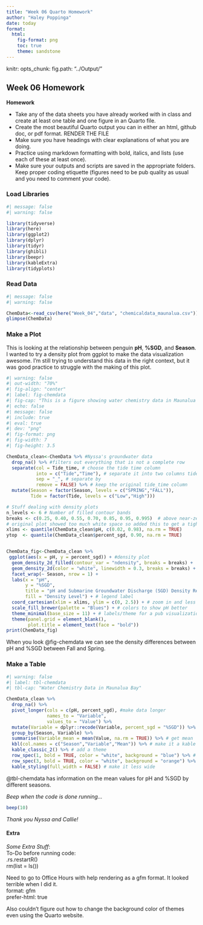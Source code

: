 ```yaml
---
title: "Week 06 Quarto Homework"
author: "Haley Poppinga"
date: today
format: 
  html:
    fig-format: png
    toc: true
    theme: sandstone
---
```

knitr: 
  opts_chunk:
    fig.path: "../Output/"
    
## Week 06 Homework

**Homework**  

* Take any of the data sheets you have already worked with in class and create at least one table and one figure in an Quarto file.  
* Create the most beautiful Quarto output you can in either an html, github doc, or pdf format. RENDER THE FILE
* Make sure you have headings with clear explanations of what you are doing.
* Practice using markdown formatting with bold, italics, and lists (use each of these at least once).
* Make sure your outputs and scripts are saved in the appropriate folders. Keep proper coding etiquette (figures need to be pub quality as usual and you need to comment your code).


### Load Libraries
```r
#| message: false
#| warning: false

library(tidyverse)
library(here)
library(ggplot2)
library(dplyr)
library(tidyr)
library(ghibli) 
library(beepr)
library(kableExtra)
library(tidyplots)
```


### Read Data

```r
#| message: false
#| warning: false

ChemData<-read_csv(here("Week_04","data", "chemicaldata_maunalua.csv"))
glimpse(ChemData)
```


### Make a Plot

This is looking at the relationship between penguin **pH**, **%SGD**, and **Season**.  
I wanted to try a density plot from ggplot to make the data visualization awesome. I'm still trying to understand this data in the right context, but it was good practice to struggle with the making of this plot. 

```r
#| warning: false
#| out-width: "70%"
#| fig-align: "center"
#| label: fig-chemdata
#| fig-cap: "This is a figure showing water chemistry data in Maunalua Bay by season."
#| echo: false
#| message: false
#| include: true
#| eval: true
#| dev: "png"
#| fig-format: png
#| fig-width: 7
#| fig-height: 3.5

ChemData_clean<-ChemData %>% #Nyssa's groundwater data
  drop_na() %>% #filters out everything that is not a complete row
  separate(col = Tide_time, # choose the tide time column
           into = c("Tide","Time"), # separate it into two columns tide and time
           sep = "_", # separate by 
           remove = FALSE) %>% # keep the original tide_time column
  mutate(Season = factor(Season, levels = c("SPRING","FALL")),
         Tide = factor(Tide, levels = c("Low","High"))) 

# Stuff dealing with density plots
n_levels <- 6 # Number of filled contour bands
breaks <- c(0.25, 0.40, 0.55, 0.70, 0.85, 0.95, 0.995)  # above near-zero density
# original plot showed too much white space so added this to get a tighter view, set limits on axes
xlims <- quantile(ChemData_clean$pH, c(0.02, 0.98), na.rm = TRUE)
ytop  <- quantile(ChemData_clean$percent_sgd, 0.90, na.rm = TRUE)  


ChemData_fig<-ChemData_clean %>%
 ggplot(aes(x = pH, y = percent_sgd)) + #density plot
  geom_density_2d_filled(contour_var = "ndensity", breaks = breaks) + 
  geom_density_2d(color = "white", linewidth = 0.3, breaks = breaks) +   # thin white contour lines on top (had to look up breaks stuff)
  facet_wrap(~ Season, nrow = 1) +
  labs(x = "pH",
       y = "%SGD",
       title = "pH and Submarine Groundwater Discharge (SGD) Density Regions by Season",
       fill = "Density Level") + # legend label
  coord_cartesian(xlim = xlims, ylim = c(0, 2.5)) + # zoom in and less white space
  scale_fill_brewer(palette = "Blues") + # colors to show pH better
  theme_minimal(base_size = 11) + # labels/theme for a pub visualization
  theme(panel.grid = element_blank(),
        plot.title = element_text(face = "bold"))
print(ChemData_fig)
```
When you look @fig-chemdata we can see the density differences between pH and %SGD between Fall and Spring.



### Make a Table  

```r
#| warning: false
#| label: tbl-chemdata
#| tbl-cap: "Water Chemistry Data in Maunalua Bay"

ChemData_clean %>%
  drop_na() %>%
  pivot_longer(cols = c(pH, percent_sgd), #make data longer
               names_to = "Variable",
               values_to = "Value") %>%
  mutate(Variable = dplyr::recode(Variable, percent_sgd = "%SGD")) %>%  # rename variable
  group_by(Season, Variable) %>%
  summarise(Variable_mean = mean(Value, na.rm = TRUE)) %>% # get mean 
  kbl(col.names = c("Season","Variable","Mean")) %>% # make it a kable table and rename headers
  kable_classic_2() %>% # add a theme
  row_spec(1, bold = TRUE, color = "white", background = "blue") %>% # highlight row 3
  row_spec(3, bold = TRUE, color = "white", background = "orange") %>%
  kable_styling(full_width = FALSE) # make it less wide
```

@tbl-chemdata has information on the mean values for pH and %SGD by different seasons.


_Beep when the code is done running..._
```r
beep(10)
```


_Thank you Nyssa and Callie!_  








#### Extra  

_Some Extra Stuff_:  
To-Do before running code:  
.rs.restartR()  
rm(list = ls())  


Need to go to Office Hours with help rendering as a gfm format. It looked terrible when I did it.  
format: gfm  
prefer-html: true  

Also couldn't figure out how to change the background color of themes even using the Quarto website.  








